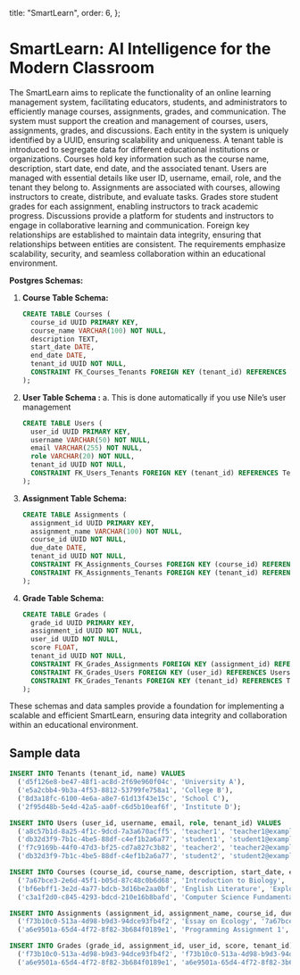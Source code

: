 
  title: "SmartLearn",
  order: 6,
};

# SmartLearn: AI Intelligence for the Modern Classroom

The SmartLearn aims to replicate the functionality of an online learning management system, facilitating educators, students, and administrators to efficiently manage courses, assignments, grades, and communication. The system must support the creation and management of courses, users, assignments, grades, and discussions. Each entity in the system is uniquely identified by a UUID, ensuring scalability and uniqueness. A tenant table is introduced to segregate data for different educational institutions or organizations. Courses hold key information such as the course name, description, start date, end date, and the associated tenant. Users are managed with essential details like user ID, username, email, role, and the tenant they belong to. Assignments are associated with courses, allowing instructors to create, distribute, and evaluate tasks. Grades store student grades for each assignment, enabling instructors to track academic progress. Discussions provide a platform for students and instructors to engage in collaborative learning and communication. Foreign key relationships are established to maintain data integrity, ensuring that relationships between entities are consistent. The requirements emphasize scalability, security, and seamless collaboration within an educational environment.

**Postgres Schemas:**

1. **Course Table Schema:**

   ```sql
   CREATE TABLE Courses (
     course_id UUID PRIMARY KEY,
     course_name VARCHAR(100) NOT NULL,
     description TEXT,
     start_date DATE,
     end_date DATE,
     tenant_id UUID NOT NULL,
     CONSTRAINT FK_Courses_Tenants FOREIGN KEY (tenant_id) REFERENCES Tenants(tenant_id) ON DELETE CASCADE
   );
   ```

2. **User Table Schema :**
   a. This is done automatically if you use Nile’s user management

   ```sql
   CREATE TABLE Users (
     user_id UUID PRIMARY KEY,
     username VARCHAR(50) NOT NULL,
     email VARCHAR(255) NOT NULL,
     role VARCHAR(20) NOT NULL,
     tenant_id UUID NOT NULL,
     CONSTRAINT FK_Users_Tenants FOREIGN KEY (tenant_id) REFERENCES Tenants(tenant_id) ON DELETE CASCADE
   );
   ```

3. **Assignment Table Schema:**

   ```sql
   CREATE TABLE Assignments (
     assignment_id UUID PRIMARY KEY,
     assignment_name VARCHAR(100) NOT NULL,
     course_id UUID NOT NULL,
     due_date DATE,
     tenant_id UUID NOT NULL,
     CONSTRAINT FK_Assignments_Courses FOREIGN KEY (course_id) REFERENCES Courses(course_id) ON DELETE CASCADE,
     CONSTRAINT FK_Assignments_Tenants FOREIGN KEY (tenant_id) REFERENCES Tenants(tenant_id) ON DELETE CASCADE
   );
   ```

4. **Grade Table Schema:**

   ```sql
   CREATE TABLE Grades (
     grade_id UUID PRIMARY KEY,
     assignment_id UUID NOT NULL,
     user_id UUID NOT NULL,
     score FLOAT,
     tenant_id UUID NOT NULL,
     CONSTRAINT FK_Grades_Assignments FOREIGN KEY (assignment_id) REFERENCES Assignments(assignment_id) ON DELETE CASCADE,
     CONSTRAINT FK_Grades_Users FOREIGN KEY (user_id) REFERENCES Users(user_id) ON DELETE CASCADE,
     CONSTRAINT FK_Grades_Tenants FOREIGN KEY (tenant_id) REFERENCES Tenants(tenant_id) ON DELETE CASCADE
   );
   ```

These schemas and data samples provide a foundation for implementing a scalable and efficient SmartLearn, ensuring data integrity and collaboration within an educational environment.

## Sample data

```sql
INSERT INTO Tenants (tenant_id, name) VALUES
  ('d5f126e8-be47-48f1-ac8d-2f69e960f04c', 'University A'),
  ('e5a2cbb4-9b3a-4f53-8812-53799fe758a1', 'College B'),
  ('8d3a18fc-6100-4e6a-a8e7-61d13f43e15c', 'School C'),
  ('2f95d48b-5e4d-42a5-aa0f-c6d5b10eaf6f', 'Institute D');

INSERT INTO Users (user_id, username, email, role, tenant_id) VALUES
  ('a8c57b1d-8a25-4f1c-9dcd-7a3a670acff5', 'teacher1', 'teacher1@example.com', 'instructor', 'd5f126e8-be47-48f1-ac8d-2f69e960f04c'),
  ('db32d3f9-7b1c-4be5-88df-c4ef1b2a6a77', 'student1', 'student1@example.com', 'learner', 'e5a2cbb4-9b3a-4f53-8812-53799fe758a1'),
  ('f7c9169b-44f0-47d3-bf25-cd7a827c3b82', 'teacher2', 'teacher2@example.com', 'instructor', 'd5f126e8-be47-48f1-ac8d-2f69e960f04c'),
  ('db32d3f9-7b1c-4be5-88df-c4ef1b2a6a77', 'student2', 'student2@example.com', 'learner', 'e5a2cbb4-9b3a-4f53-8812-53799fe758a1');

INSERT INTO Courses (course_id, course_name, description, start_date, end_date, tenant_id) VALUES
  ('7a67bce3-2e6d-45f1-b05d-87c48c0b6d68', 'Introduction to Biology', 'Basic concepts of biology', '2024-01-10', '2024-05-30', 'd5f126e8-be47-48f1-ac8d-2f69e960f04c'),
  ('bf6ebff1-3e2d-4a77-bdcb-3d16be2aa0bf', 'English Literature', 'Exploring classic literature', '2024-02-15', '2024-06-15', 'e5a2cbb4-9b3a-4f53-8812-53799fe758a1'),
  ('c3a1f2d0-c845-4293-bdcd-210e16b8bafd', 'Computer Science Fundamentals', 'Introduction to programming', '2024-01-20', '2024-05-20', 'd5f126e8-be47-48f1-ac8d-2f69e960f04c');

INSERT INTO Assignments (assignment_id, assignment_name, course_id, due_date, tenant_id) VALUES
  ('f73b10c0-513a-4d98-b9d3-94dce93fb4f2', 'Essay on Ecology', '7a67bce3-2e6d-45f1-b05d-87c48c0b6d68', '2024-04-30', 'd5f126e8-be47-48f1-ac8d-2f69e960f04c'),
  ('a6e9501a-65d4-4f72-8f82-3b684f0189e1', 'Programming Assignment 1', 'c3a1f2d0-c845-4293-bdcd-210e16b8bafd', '2024-04-15', 'e5a2cbb4-9b3a-4f53-8812-53799fe758a1');

INSERT INTO Grades (grade_id, assignment_id, user_id, score, tenant_id) VALUES
  ('f73b10c0-513a-4d98-b9d3-94dce93fb4f2', 'f73b10c0-513a-4d98-b9d3-94dce93fb4f2', 'db32d3f9-7b1c-4be5-88df-c4ef1b2a6a77', 85.5, 'e5a2cbb4-9b3a-4f53-8812-53799fe758a1'),
  ('a6e9501a-65d4-4f72-8f82-3b684f0189e1', 'a6e9501a-65d4-4f72-8f82-3b684f0189e1', 'db32d3f9-7b1c-4be5-88df-c4ef1b2a6a77', 92.0, 'e5a2cbb4-9b3a-4f53-8812-53799fe758a1')
```
